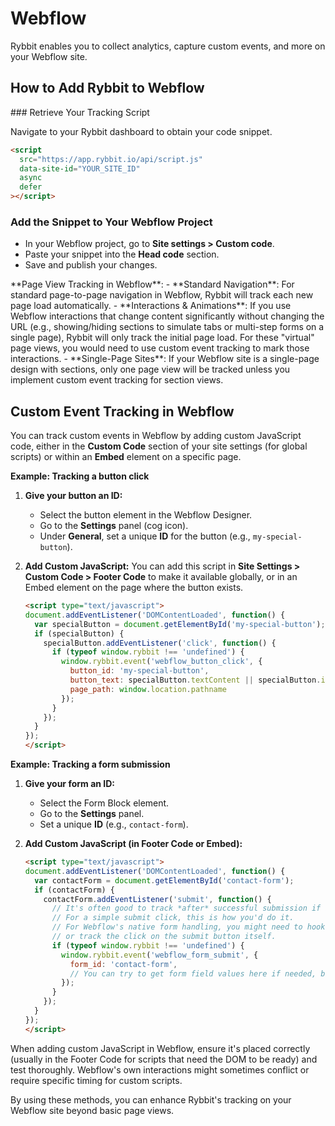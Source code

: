 
# Webflow

Rybbit enables you to collect analytics, capture custom events, and more on your Webflow site.

## How to Add Rybbit to Webflow

<Steps>
### Retrieve Your Tracking Script

Navigate to your Rybbit dashboard to obtain your code snippet.

```html
<script
  src="https://app.rybbit.io/api/script.js"
  data-site-id="YOUR_SITE_ID"
  async
  defer
></script>
```

### Add the Snippet to Your Webflow Project

- In your Webflow project, go to **Site settings > Custom code**.
- Paste your snippet into the **Head code** section.
- Save and publish your changes.
</Steps>


<Callout type="info">
  **Page View Tracking in Webflow**:
  - **Standard Navigation**: For standard page-to-page navigation in Webflow, Rybbit will track each new page load automatically.
  - **Interactions & Animations**: If you use Webflow interactions that change content significantly without changing the URL (e.g., showing/hiding sections to simulate tabs or multi-step forms on a single page), Rybbit will only track the initial page load. For these "virtual" page views, you would need to use custom event tracking to mark those interactions.
  - **Single-Page Sites**: If your Webflow site is a single-page design with sections, only one page view will be tracked unless you implement custom event tracking for section views.
</Callout>

## Custom Event Tracking in Webflow

You can track custom events in Webflow by adding custom JavaScript code, either in the **Custom Code** section of your site settings (for global scripts) or within an **Embed** element on a specific page.

**Example: Tracking a button click**

1.  **Give your button an ID:**
    *   Select the button element in the Webflow Designer.
    *   Go to the **Settings** panel (cog icon).
    *   Under **General**, set a unique **ID** for the button (e.g., `my-special-button`).

2.  **Add Custom JavaScript:**
    You can add this script in **Site Settings > Custom Code > Footer Code** to make it available globally, or in an Embed element on the page where the button exists.

    ```html
    <script type="text/javascript">
    document.addEventListener('DOMContentLoaded', function() {
      var specialButton = document.getElementById('my-special-button');
      if (specialButton) {
        specialButton.addEventListener('click', function() {
          if (typeof window.rybbit !== 'undefined') {
            window.rybbit.event('webflow_button_click', {
              button_id: 'my-special-button',
              button_text: specialButton.textContent || specialButton.innerText,
              page_path: window.location.pathname
            });
          }
        });
      }
    });
    </script>
    ```

**Example: Tracking a form submission**

1.  **Give your form an ID:**
    *   Select the Form Block element.
    *   Go to the **Settings** panel.
    *   Set a unique **ID** (e.g., `contact-form`).

2.  **Add Custom JavaScript (in Footer Code or Embed):**

    ```html
    <script type="text/javascript">
    document.addEventListener('DOMContentLoaded', function() {
      var contactForm = document.getElementById('contact-form');
      if (contactForm) {
        contactForm.addEventListener('submit', function() {
          // It's often good to track *after* successful submission if Webflow provides a callback.
          // For a simple submit click, this is how you'd do it.
          // For Webflow's native form handling, you might need to hook into its success state if possible,
          // or track the click on the submit button itself.
          if (typeof window.rybbit !== 'undefined') {
            window.rybbit.event('webflow_form_submit', {
              form_id: 'contact-form',
              // You can try to get form field values here if needed, but be mindful of PII.
            });
          }
        });
      }
    });
    </script>
    ```

<Callout type="warning">
  When adding custom JavaScript in Webflow, ensure it's placed correctly (usually in the Footer Code for scripts that need the DOM to be ready) and test thoroughly. Webflow's own interactions might sometimes conflict or require specific timing for custom scripts.
</Callout>

By using these methods, you can enhance Rybbit's tracking on your Webflow site beyond basic page views.
